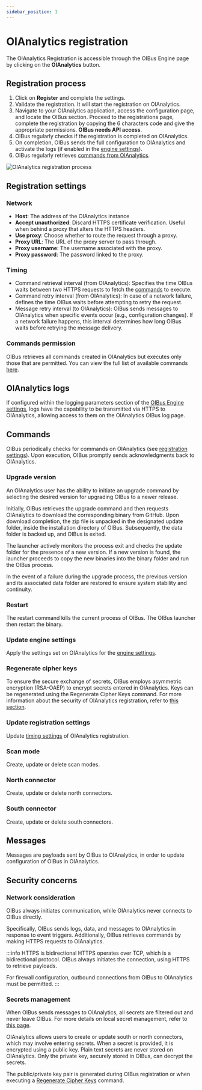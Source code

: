 ```yaml
---
sidebar_position: 1
---
```


# OIAnalytics registration

The OIAnalytics Registration is accessible through the OIBus Engine page by clicking on the **OIAnalytics** button.

## Registration process

1. Click on **Register** and complete the settings.
2. Validate the registration. It will start the registration on OIAnalytics.
3. Navigate to your OIAnalytics application, access the configuration page, and locate the OIBus section. Proceed to the registrations page,
   complete the registration by copying the 6 characters code and give the appropriate permissions. **OIBus needs API access**.
4. OIBus regularly checks if the registration is completed on OIAnalytics.
5. On completion, OIBus sends the full configuration to OIAnalytics and activate the logs (if enabled in the
   [engine settings](../engine/engine-settings.mdx#logging-parameters)).
6. OIBus regularly retrieves [commands from OIAnalytics](#commands).

<div style={{ textAlign: 'center' }}>

![OIAnalytics registration process](../../../static/img/guide/advanced/oianalytics-registration.svg)

</div>

## Registration settings

### Network

- **Host**: The address of the OIAnalytics instance
- **Accept unauthorized**: Discard HTTPS certificate verification. Useful when behind a proxy that alters the HTTPS headers.
- **Use proxy**: Choose whether to route the request through a proxy.
- **Proxy URL**: The URL of the proxy server to pass through.
- **Proxy username**: The username associated with the proxy.
- **Proxy password**: The password linked to the proxy.

### Timing

- Command retrieval interval (from OIAnalytics): Specifies the time OIBus waits between two HTTPS requests to fetch the
  [commands](#commands) to execute.
- Command retry interval (from OIAnalytics): In case of a network failure, defines the time OIBus waits before attempting to retry the
  request.
- Message retry interval (to OIAnalytics): OIBus sends messages to OIAnalytics when specific events occur (e.g., configuration changes). If
  a network failure happens, this interval determines how long OIBus waits before retrying the message delivery.

### Commands permission

OIBus retrieves all commands created in OIAnalytics but executes only those that are permitted. You can view the full list of available
commands [here](#commands).

## OIAnalytics logs

If configured within the logging parameters section of the [OIBus Engine settings](../engine/engine-settings.mdx#logging-parameters), logs
have the capability to be transmitted via HTTPS to OIAnalytics, allowing access to them on the OIAnalytics OIBus log page.

## Commands

OIBus periodically checks for commands on OIAnalytics (see [registration settings](#registration-settings)). Upon execution, OIBus promptly
sends acknowledgments back to OIAnalytics.

### Upgrade version

An OIAnalytics user has the ability to initiate an upgrade command by selecting the desired version for upgrading OIBus to a newer release.

Initially, OIBus retrieves the upgrade command and then requests OIAnalytics to download the corresponding binary from GitHub. Upon download
completion, the zip file is unpacked in the designated update folder, inside the installation directory of OIBus. Subsequently, the data
folder is backed up, and OIBus is exited.

The launcher actively monitors the process exit and checks the update folder for the presence of a new version. If a new version is found,
the launcher proceeds to copy the new binaries into the binary folder and run the OIBus process.

In the event of a failure during the upgrade process, the previous version and its associated data folder are restored to ensure system
stability and continuity.

### Restart

The restart command kills the current process of OIBus. The OIBus launcher then restart the binary.

### Update engine settings

Apply the settings set on OIAnalytics for the [engine settings](../engine/engine-settings.mdx).

### Regenerate cipher keys

To ensure the secure exchange of secrets, OIBus employs asymmetric encryption (RSA-OAEP) to encrypt secrets entered in OIAnalytics. Keys can
be regenerated using the Regenerate Cipher Keys command. For more information about the security of OIAnalytics registration, refer to
[this section](#security-concerns).

### Update registration settings

Update [timing settings](#timing) of OIAnalytics registration.

### Scan mode

Create, update or delete scan modes.

### North connector

Create, update or delete north connectors.

### South connector

Create, update or delete south connectors.

## Messages

Messages are payloads sent by OIBus to OIAnalytics, in order to update configuration of OIBus in OIAnalytics.

## Security concerns

### Network consideration

OIBus always initiates communication, while OIAnalytics never connects to OIBus directly.

Specifically, OIBus sends logs, data, and messages to OIAnalytics in response to event triggers. Additionally, OIBus retrieves commands by
making HTTPS requests to OIAnalytics.

:::info HTTPS is bidirectional
HTTPS operates over TCP, which is a bidirectional protocol. OIBus always initiates the connection, using
HTTPS to retrieve payloads.

For firewall configuration, outbound connections from OIBus to OIAnalytics must be permitted.
:::

### Secrets management

When OIBus sends messages to OIAnalytics, all secrets are filtered out and never leave OIBus. For more details on local secret management,
refer to [this page](./oibus-security.md).

OIAnalytics allows users to create or update south or north connectors, which may involve entering secrets. When a secret is provided, it is
encrypted using a public key. Plain text secrets are never stored on OIAnalytics. Only the private key, securely stored in OIBus, can
decrypt the secrets.

The public/private key pair is generated during OIBus registration or when executing a [Regenerate Cipher Keys](#regenerate-cipher-keys)
command.
